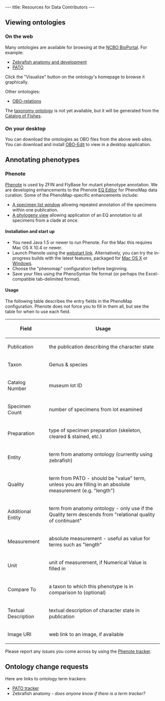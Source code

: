 ---
title: Resources for Data Contributors
---

==Viewing ontologies==

===On the web===

Many ontologies are available for browsing at the [http://www.bioontology.org/ncbo/faces/index.xhtml NCBO BioPortal].  For example:
* [http://www.bioontology.org/ncbo/faces/pages/ontology_details.xhtml?ontology_display_name=Zebrafish%20anatomy%20and%20development Zebrafish anatomy and development]
* [http://www.bioontology.org/ncbo/faces/pages/ontology_details.xhtml?ontology_display_name=PATO PATO]
Click the "Visualize" button on the ontology's homepage to browse it graphically.

Other ontologies:
* [http://www.obofoundry.org/ro/ OBO-relations]

The [[taxonomy ontology]] is not yet available, but it will be generated from the [http://www.calacademy.org/RESEARCH/ichthyology/catalog/fishcatsearch.html Catalog of Fishes].

===On your desktop===

You can download the ontologies as OBO files from the above web sites.  You can download and install [http://oboedit.org/ OBO-Edit] to view in a desktop application.

==Annotating phenotypes==

===Phenote===

[http://www.phenote.org/ Phenote] is used by ZFIN and FlyBase for mutant phenotype annotation.  We are developing enhancements to the Phenote [[EQ Editor]] for PhenoMap data curation.  Some of the PhenoMap-specific enhancements include:

* [[Phenote:Specimen List|A specimen list window]] allowing repeated annotation of the specimens within one publication.
* [[Phenote:Phylogeny Chooser|A phylogeny view]] allowing application of an EQ annotation to all specimens from a clade at once.

====Installation and start up====

* You need Java 1.5 or newer to run Phenote.  For the Mac this requires Mac OS X 10.4 or newer.
* Launch Phenote using the [http://www.phenote.org/phenote/latest/phenote.jnlp webstart link].  Alternatively, you can try the in-progress builds with the latest features, packaged for [[https://www.nescent.org/wg/fishevolution/images/4/40/Phenote-MacOSX.zip|Mac OS X]] or [[Windows]].
* Choose the "phenomap" configuration before beginning.
* Save your files using the PhenoSyntax file format (or perhaps the Excel-compatible tab-delimited format).

====Usage====

The following table describes the entry fields in the PhenoMap configuration.  Phenote does not force you to fill in them all, but see the table for when to use each field.

{| border="1" cellspacing="0" cellpadding="3"
! Field
! Usage
|-
| Publication || the publication describing the character state
|-
| Taxon || Genus & species
|-
| Catalog Number || museum lot ID
|-
| Specimen Count || number of specimens from lot examined
|-
| Preparation || type of specimen preparation (skeleton, cleared & stained, etc.)
|-
| Entity || term from anatomy ontology (currently using zebrafish)
|-
| Quality || term from PATO - should be "value" term, unless you are filling in an absolute measurement (e.g. "length")
|-
| Additional Entity || term from anatomy ontology - only use if the Quality term descends from "relational quality of continuant"
|-
| Measurement || absolute measurement - useful as value for terms such as "length"
|-
| Unit || unit of measurement, if Numerical Value is filled in
|-
| Compare To || a taxon to which this phenotype is in comparison to (optional)
|-
| Textual Description || textual description of character state in publication
|-
| Image URI || web link to an image, if available
|}

Please report any issues you come across by using the [https://sourceforge.net/tracker/?group_id=76834&atid=887913 Phenote tracker].

==Ontology change requests==

Here are links to ontology term trackers:
* [http://sourceforge.net/tracker/?group_id=76834&atid=595654 PATO tracker]
* Zebrafish anatomy - ''does anyone know if there is a term tracker?''